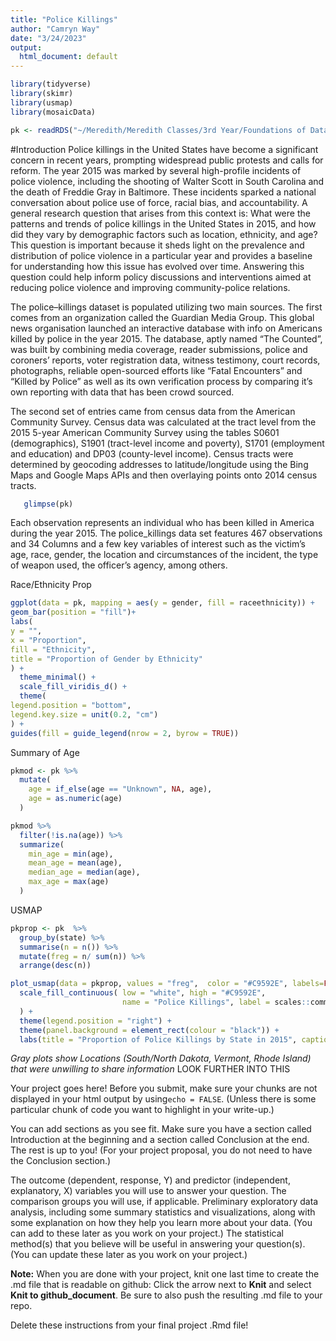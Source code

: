 ```yaml
---
title: "Police Killings"
author: "Camryn Way"
date: "3/24/2023"
output:
  html_document: default
---
```


```r
library(tidyverse)
library(skimr)
library(usmap)
library(mosaicData)
```

```r
pk <- readRDS("~/Meredith/Meredith Classes/3rd Year/Foundations of Data Science/big-project-SaltyOnigiri/data/police_killings.rds")
```

#Introduction
Police killings in the United States have become a significant concern in recent years, prompting widespread public protests and calls for reform. The year 2015 was marked by several high-profile incidents of police violence, including the shooting of Walter Scott in South Carolina and the death of Freddie Gray in Baltimore. These incidents sparked a national conversation about police use of force, racial bias, and accountability. A general research question that arises from this context is: What were the patterns and trends of police killings in the United States in 2015, and how did they vary by demographic factors such as location, ethnicity, and age? This question is important because it sheds light on the prevalence and distribution of police violence in a particular year and provides a baseline for understanding how this issue has evolved over time. Answering this question could help inform policy discussions and interventions aimed at reducing police violence and improving community-police relations.

The police--killings dataset is populated utilizing two main sources. The first comes from an organization called the Guardian Media Group. This global news organisation launched an interactive database with info on Americans killed by police in the year 2015. The database, aptly named "The Counted", was built by combining media coverage, reader submissions, police and coroners' reports, voter registration data, witness testimony, court records, photographs, reliable open-sourced efforts like "Fatal Encounters" and "Killed by Police" as well as its own verification process by comparing it's own reporting with data that has been crowd sourced.  

The second set of entries came from census data from the American Community Survey. Census data was calculated at the tract level from the 2015 5-year American Community Survey using the tables S0601 (demographics), S1901 (tract-level income and poverty), S1701 (employment and education) and DP03 (county-level income). Census tracts were determined by geocoding addresses to latitude/longitude using the Bing Maps and Google Maps APIs and then overlaying points onto 2014 census tracts.

``` r
   glimpse(pk)
```

Each observation represents an individual who has been killed in America during the year 2015. The police_killings data set features 467 observations and 34 Columns and a few key variables of interest such as the victim's age, race, gender, the location and circumstances of the incident, the type of weapon used, the officer's agency, among others.





Race/Ethnicity Prop
```r
ggplot(data = pk, mapping = aes(y = gender, fill = raceethnicity)) +
geom_bar(position = "fill")+
labs(
y = "",
x = "Proportion",
fill = "Ethnicity",
title = "Proportion of Gender by Ethnicity"
) +
  theme_minimal() +
  scale_fill_viridis_d() +
  theme(
legend.position = "bottom",
legend.key.size = unit(0.2, "cm")
) +
guides(fill = guide_legend(nrow = 2, byrow = TRUE))
```

Summary of Age
```r
pkmod <- pk %>%
  mutate(
    age = if_else(age == "Unknown", NA, age),
    age = as.numeric(age)
  )
```

```r
pkmod %>% 
  filter(!is.na(age)) %>% 
  summarize(
    min_age = min(age),
    mean_age = mean(age),
    median_age = median(age),
    max_age = max(age)
  )
```

USMAP
```r
pkprop <- pk  %>% 
  group_by(state) %>% 
  summarise(n = n()) %>% 
  mutate(freg = n/ sum(n)) %>% 
  arrange(desc(n))
```

```r
plot_usmap(data = pkprop, values = "freg",  color = "#C9592E", labels=FALSE) + 
  scale_fill_continuous( low = "white", high = "#C9592E", 
                         name = "Police Killings", label = scales::comma
  ) + 
  theme(legend.position = "right") + 
  theme(panel.background = element_rect(colour = "black")) + 
  labs(title = "Proportion of Police Killings by State in 2015", caption = "Source: http://www.theguardian.com/thecounted.")
```

*Gray plots show Locations (South/North Dakota, Vermont, Rhode Island) that were unwilling to share information* LOOK FURTHER INTO THIS


Your project goes here! Before you submit, make sure your chunks are not displayed in your html output by using`echo = FALSE`. (Unless there is some particular chunk of code you want to highlight in your write-up.)

You can add sections as you see fit. Make sure you have a section called Introduction at the beginning and a section called Conclusion at the end. The rest is up to you!  (For your project proposal, you do not need to have the Conclusion section.)

The outcome (dependent, response, Y) and predictor (independent, explanatory, X) variables you will use to answer your question.
The comparison groups you will use, if applicable.
Preliminary exploratory data analysis, including some summary statistics and visualizations, along with some explanation on how they help you learn more about your data.
(You can add to these later as you work on your project.)
The statistical method(s) that you believe will be useful in answering your question(s). (You can update these later as you work on your project.)

**Note:**  When you are done with your project, knit one last time to create the .md file that is readable on github:  Click the arrow next to **Knit** and select **Knit to github_document**.
Be sure to also push the resulting .md file to your repo.

Delete these instructions from your final project .Rmd file!
